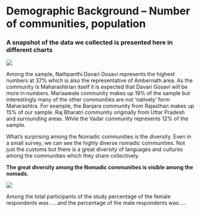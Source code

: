 # **Demographic Background -- Number of communities, population**

### **A snapshot of the data we collected is presented here in different charts**

![](https://lh6.googleusercontent.com/xVthj-8D_4R-3HSIengfT1FWYiEISe07PbjB3iKInjOBFXTLc_7YRf3xITcn0lHIdBHzvlkXZ2X342SwbKE9I99wljnWRlmltFpz0VhUVksG2r3aYgJlqpUBEoRd9xuNv_xPw0ddSkxuIpXdTQ)

Among the sample, Nathpanthi Davari Gosavi represents the highest numbers at 37% which is also the representative of Ambernath area. As the community is Maharashtrian itself it is expected that Davari Gosavi will be more in numbers. Mariaawale community makes up 19% of the sample but interestingly many of the other communities are not 'natively' form Maharashtra. For example, the Banjara community from Rajasthan makes up 15% of our sample. Raj Bharatri community originally from Uttar Pradesh and surrounding areas. While the Vadar community represents 12% of the sample.

What's surprising among the Nomadic communities is the diversity. Even in a small survey, we can see the highly diverse nomadic communities. Not just the customs but there is a great diversity of languages and cultures among the communities which they share collectively.

**The great diversity among the Nomadic communities is visible among the nomads.**

![](https://lh6.googleusercontent.com/Irvu2mADCOddJNrWSjSdDEi3_ApvQWCUgrVJ0J6NPVbf1ywOxgfS4aMgICDnAKY34Dfn9pvDG1zEBmaB-PkJOH3myrILroq5nAoET42X-ktD3mPKztPUYXoLwtLzWcBPofoTChiHmnqtIaYtCg)

Among the total participants of the study percentage of the female respondents was .....and the percentage of the male respondents was.....
